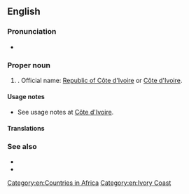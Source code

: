==English==
{{wikipedia}}

===Pronunciation===
* {{audio|en|En-us-Ivory Coast.ogg|Audio (US)}}

===Proper noun===
{{en-proper noun|head=[[ivory|Ivory]] [[coast|Coast]]}}

# {{senseid|en|Q1008}}{{place|en|country|r/West Africa}}. Official name: [[Republic of Côte d'Ivoire]] or [[Côte d'Ivoire]].

====Usage notes====
* See usage notes at [[Côte d'Ivoire]].

====Translations====
{{trans-see|id=Q1008|Côte d'Ivoire}}

===See also===
* {{l|en|Appendix:Countries of the world|Countries of the world}}
* {{l|en|Côte d'Ivoire}}<!--semi-anglicised variant without the 'ô'-->

[[Category:en:Countries in Africa]]
[[Category:en:Ivory Coast]]